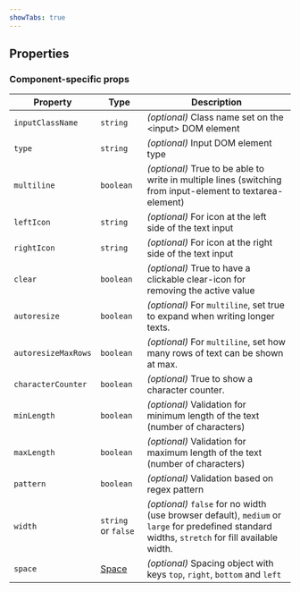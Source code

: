 ```yaml
---
showTabs: true
---
```



## Properties

<StandardProperties type="string" />

### Component-specific props

| Property            | Type                                        | Description                                                                                                                                      |
| ------------------- | ------------------------------------------- | ------------------------------------------------------------------------------------------------------------------------------------------------ |
| `inputClassName`    | `string`                                    | _(optional)_ Class name set on the &lt;input&gt; DOM element                                                                                     |
| `type`              | `string`                                    | _(optional)_ Input DOM element type                                                                                                              |
| `multiline`         | `boolean`                                   | _(optional)_ True to be able to write in multiple lines (switching from input-element to textarea-element)                                       |
| `leftIcon`          | `string`                                    | _(optional)_ For icon at the left side of the text input                                                                                         |
| `rightIcon`         | `string`                                    | _(optional)_ For icon at the right side of the text input                                                                                        |
| `clear`             | `boolean`                                   | _(optional)_ True to have a clickable clear-icon for removing the active value                                                                   |
| `autoresize`        | `boolean`                                   | _(optional)_ For `multiline`, set true to expand when writing longer texts.                                                                      |
| `autoresizeMaxRows` | `boolean`                                   | _(optional)_ For `multiline`, set how many rows of text can be shown at max.                                                                     |
| `characterCounter`  | `boolean`                                   | _(optional)_ True to show a character counter.                                                                                                   |
| `minLength`         | `boolean`                                   | _(optional)_ Validation for minimum length of the text (number of characters)                                                                    |
| `maxLength`         | `boolean`                                   | _(optional)_ Validation for maximum length of the text (number of characters)                                                                    |
| `pattern`           | `boolean`                                   | _(optional)_ Validation based on regex pattern                                                                                                   |
| `width`             | `string` or `false`                         | _(optional)_ `false` for no width (use browser default), `medium` or `large` for predefined standard widths, `stretch` for fill available width. |
| `space`             | [Space](/uilib/components/space/properties) | _(optional)_ Spacing object with keys `top`, `right`, `bottom` and `left`                                                                        |
